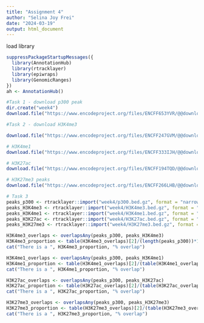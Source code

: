 ```yaml
---
title: "Assignment 4"
author: "Selina Joy Frei"
date: "2024-03-19"
output: html_document
---
```


load library

```r
suppressPackageStartupMessages({
  library(AnnotationHub)
  library(rtracklayer)
  library(epiwraps)
  library(GenomicRanges)
})
ah <- AnnotationHub()
```


```r
#Task 1 - download p300 peak
dir.create("week4")
download.file("https://www.encodeproject.org/files/ENCFF653YVR/@@download/ENCFF653YVR.bed.gz", dest="week4/p300.bed.gz")

#Task 2 - download H3K4me3

download.file("https://www.encodeproject.org/files/ENCFF247GVM/@@download/ENCFF247GVM.bed.gz", dest="week4/H3K4me3.bed.gz")

# H3K4me1
download.file("https://www.encodeproject.org/files/ENCFF333IJH/@@download/ENCFF333IJH.bed.gz", dest="week4/H3K4me1.bed.gz")

# H3K27ac
download.file("https://www.encodeproject.org/files/ENCFF194TQD/@@download/ENCFF194TQD.bed.gz", dest="week4/H3K27ac.bed.gz")

# H3K27me3 peaks
download.file("https://www.encodeproject.org/files/ENCFF266LHB/@@download/ENCFF266LHB.bed.gz", dest="week4/H3K27me3.bed.gz")
```


```r
# Task 3
peaks_p300 <- rtracklayer::import("week4/p300.bed.gz", format = "narrowPeak")
peaks_H3K4me3 <- rtracklayer::import("week4/H3K4me3.bed.gz", format = "narrowPeak")
peaks_H3K4me1 <- rtracklayer::import("week4/H3K4me1.bed.gz", format = "narrowPeak")
peaks_H3K27ac <- rtracklayer::import("week4/H3K27ac.bed.gz", format = "narrowPeak")
peaks_H3K27me3 <- rtracklayer::import("week4/H3K27me3.bed.gz", format = "narrowPeak")

H3K4me3_overlaps <- overlapsAny(peaks_p300, peaks_H3K4me3) 
H3K4me3_proportion <- table(H3K4me3_overlaps)[2]/(length(peaks_p300))*100
cat("There is a ", H3K4me3_proportion, "% overlap")

H3K4me1_overlaps <- overlapsAny(peaks_p300, peaks_H3K4me1) 
H3K4me1_proportion <- table(H3K4me1_overlaps)[2]/(table(H3K4me1_overlaps)[2]+ table(H3K4me1_overlaps)[1])*100
cat("There is a ", H3K4me1_proportion, "% overlap")

H3K27ac_overlaps <- overlapsAny(peaks_p300, peaks_H3K27ac) 
H3K27ac_proportion <- table(H3K27ac_overlaps)[2]/(table(H3K27ac_overlaps)[2]+ table(H3K27ac_overlaps)[1])*100
cat("There is a ", H3K27ac_proportion, "% overlap")

H3K27me3_overlaps <- overlapsAny(peaks_p300, peaks_H3K27me3) 
H3K27me3_proportion <- table(H3K27me3_overlaps)[2]/(table(H3K27me3_overlaps)[2]+ table(H3K27me3_overlaps)[1])*100
cat("There is a ", H3K27me3_proportion, "% overlap")
```